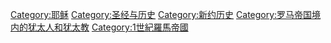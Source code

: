 {{Commonscat|Life and teachings of Jesus Christ|Life and teachings of Jesus}}

[[Category:耶稣|Category:耶稣]]
[[Category:圣经与历史|Category:圣经与历史]]
[[Category:新约历史|Category:新约历史]]
[[Category:罗马帝国境内的犹太人和犹太教|Category:罗马帝国境内的犹太人和犹太教]]
[[Category:1世紀羅馬帝國|Category:1世紀羅馬帝國]]